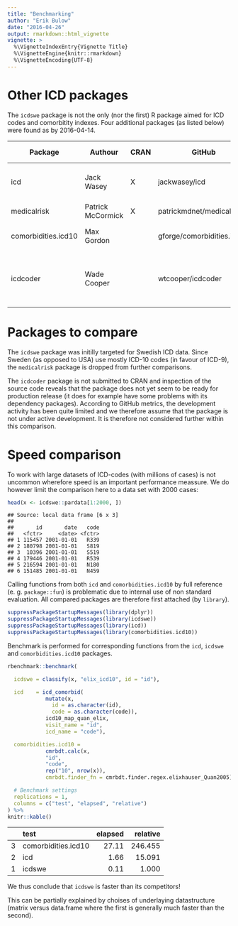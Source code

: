 ```yaml
---
title: "Benchmarking"
author: "Erik Bulow"
date: "2016-04-26"
output: rmarkdown::html_vignette
vignette: >
  %\VignetteIndexEntry{Vignette Title}
  %\VignetteEngine{knitr::rmarkdown}
  %\VignetteEncoding{UTF-8}
---
```


# Other ICD packages

The `icdswe` package is not the only (nor the first) R package aimed for ICD codes and comorbitity indexes.
Four additional packages (as listed below) were found as by 2016-04-14.

| Package             | Authour           | CRAN | GitHub                     | ICD versions                     |
|---------------------|-------------------|------|----------------------------|----------------------------------|
| icd                 | Jack Wasey        | X    | jackwasey/icd              | ICD9, ICD10, ICD-10-CM           |
| medicalrisk         | Patrick McCormick | X    | patrickmdnet/medicalrisk   | ICD-9-CM                         |
| comorbidities.icd10 | Max Gordon        |      | gforge/comorbidities.icd10 | ICD-9, ICD-10 (US/SWE)           |
| icdcoder            | Wade Cooper       |      | wtcooper/icdcoder          | ICD9, ICD-9-CM, ICD10, ICD-10-CM |


# Packages to compare

The `icdswe` package was initilly targeted for Swedish ICD data. Since Sweden (as opposed to USA)  use
mostly ICD-10 codes (in favour of ICD-9), the `medicalrisk` package is dropped from further comparisons.

The `icdcoder` package is not submitted to CRAN and inspection of the source code
reveals that the package does not yet seem to be ready for production release (it does for example
have some problems with its dependency packages). According to GitHub metrics, the development activity
has been quite limited and we therefore assume that the package is not under active development.
It is therefore not considered further within this comparison.


# Speed comparison

To work with large datasets of ICD-codes (with millions of cases) is not uncommon
wherefore speed is an important performance meassure. We do however limit the comparison here to
a data set with 2000 cases:


```r
head(x <- icdswe::pardata[1:2000, ])
```

```
## Source: local data frame [6 x 3]
## 
##       id       date   code
##   <fctr>     <date> <fctr>
## 1 115457 2001-01-01   R339
## 2 180798 2001-01-01   S819
## 3  10396 2001-01-01   S519
## 4 179446 2001-01-01   R539
## 5 216594 2001-01-01   N180
## 6 151485 2001-01-01   N459
```

Calling functions from both `icd` and `comorbidities.icd10` by full reference (e. g. `package::fun`)
is problematic due to internal use of non standard evaluation. All compared packages are therefore first
attached (by `library`).



```r
suppressPackageStartupMessages(library(dplyr))
suppressPackageStartupMessages(library(icdswe))
suppressPackageStartupMessages(library(icd))
suppressPackageStartupMessages(library(comorbidities.icd10))
```

Benchmark is performed for corresponding functions from the `icd`, `icdswe` and `comorbidities.icd10`
packages.


```r
rbenchmark::benchmark(

  icdswe = classify(x, "elix_icd10", id = "id"),

  icd    = icd_comorbid(
            mutate(x,
              id = as.character(id),
              code = as.character(code)),
            icd10_map_quan_elix,
            visit_name = "id",
            icd_name = "code"),

  comorbidities.icd10 =
            cmrbdt.calc(x,
            "id",
            "code",
            rep("10", nrow(x)),
            cmrbdt.finder_fn = cmrbdt.finder.regex.elixhauser_Quan2005),

  # Benchmark settings
  replications = 1,
  columns = c("test", "elapsed", "relative")
) %>%
knitr::kable()
```



|   |test                | elapsed| relative|
|:--|:-------------------|-------:|--------:|
|3  |comorbidities.icd10 |   27.11|  246.455|
|2  |icd                 |    1.66|   15.091|
|1  |icdswe              |    0.11|    1.000|

We thus conclude that `icdswe` is faster than its competitors!

This can be partially explained by choises of underlaying datastructure (matrix versus data.frame
where the first is generally much faster than the second).




